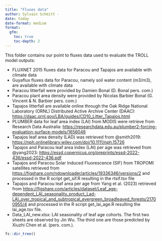 ```yaml
---
title: "Fluxes data"
author: Sylvain Schmitt -
date: today
date-format: medium
format: 
  gfm:
    toc: true
    toc-depth: 2
---
```


This folder contains our point to fluxes data used to evaluate the TROLL model outputs:

-   FLUXNET 2015 fluxes data for Paracou and Tapajos are available with climate data
-   Guyaflux fluxes data for Paracou, namely soil water content (m3/m3), are available with climate data
-   Paracou litterfall were provided by Damien Bonal (D. Bonal pers. com.)
-   Paracou plant area density were provided by Nicolas Barbier Bonal (G. Vincent & N. Barbier pers. com.)
-   Tapajos litterfall are available online through the Oak Ridge National Laboratory (ORNL) Distributed Active Archive Center (DAAC): <https://daac.ornl.gov/LBA/guides/CD10_Litter_Tapajos.html>
-   PLUMBER data for leaf area index (LAI) from MODIS were retrieve from Research Data Australia: <https://researchdata.edu.au/plumber2-forcing-evaluation-surface-models/1656048>
-   Tapajos leaf area density (LAD) was retrieved from @smith2019: <https://nph.onlinelibrary.wiley.com/doi/10.1111/nph.15726>
-   Tapajos and Paracou leaf area index (LAI) per age was retrieved from @yang2023: <https://essd.copernicus.org/preprints/essd-2022-436/essd-2022-436.pdf>
-   Tapajos and Paracou Solar Induced Fluorescence (SIF) from TROPOMI satellites retrieved from <https://figshare.com/ndownloader/articles/19336346/versions/2> and processed in the R script get_sif.R resulting in the rtsif.tsv file
-   Tapajos and Paracou leaf area per age from Yang et al. (2023) retrieved from <https://figshare.com/articles/dataset/Leaf_age-dependent_LAI_seasonality_product_Lad-LAI_over_tropical_and_subtropical_evergreen_broadleaved_forests/21700955/4> and processed in the R script get_lai_age.R resulting the lai_age.tsv file.
-   Data_LAI_new.xlsx: LAI seasonality of leaf age cohorts. The first two sheets are observed by Jin Wu. The third one are those predicted by Xiuzhi Chen et al. (pers. com.).

```r
fs::dir_tree()
```
